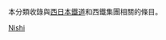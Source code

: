 {{Distinguish|Category:西日本旅客鐵道}}
本分類收錄與[[西日本鐵道|西日本鐵道]]和西鐵集團相關的條目。
{{Commonscat|Nishi-Nippon Railroad}}

[[Category:日本鐵路公司|Nishi]]
